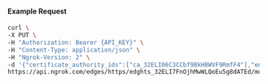 
#### Example Request

```bash
curl \
-X PUT \
-H "Authorization: Bearer {API_KEY}" \
-H "Content-Type: application/json" \
-H "Ngrok-Version: 2" \
-d '{"certificate_authority_ids":["ca_32ELI06C3CCbf9BkHBWVF9RmfF4"],"enabled":true}' \
https://api.ngrok.com/edges/https/edghts_32ELI7FnOjhMwWLQoEu5g8dATEd/mutual_tls
```
